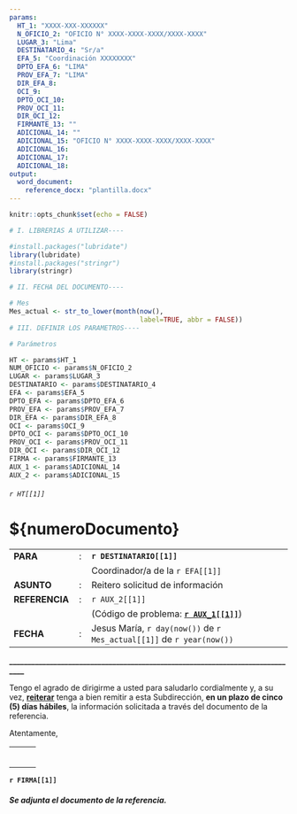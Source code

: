 ---
params:
  HT_1: "XXXX-XXX-XXXXXX"
  N_OFICIO_2: "OFICIO N° XXXX-XXXX-XXXX/XXXX-XXXX"
  LUGAR_3: "Lima"
  DESTINATARIO_4: "Sr/a"
  EFA_5: "Coordinación XXXXXXXX"
  DPTO_EFA_6: "LIMA"
  PROV_EFA_7: "LIMA"
  DIR_EFA_8:
  OCI_9:  
  DPTO_OCI_10:
  PROV_OCI_11: 
  DIR_OCI_12: 
  FIRMANTE_13: ""
  ADICIONAL_14: ""
  ADICIONAL_15: "OFICIO N° XXXX-XXXX-XXXX/XXXX-XXXX"
  ADICIONAL_16:
  ADICIONAL_17:
  ADICIONAL_18:
output: 
  word_document:
    reference_docx: "plantilla.docx"
---

```{r setup, include=FALSE}

knitr::opts_chunk$set(echo = FALSE)

# I. LIBRERIAS A UTILIZAR----

#install.packages("lubridate")
library(lubridate)
#install.packages("stringr")
library(stringr)

# II. FECHA DEL DOCUMENTO----

# Mes
Mes_actual <- str_to_lower(month(now(), 
                                 label=TRUE, abbr = FALSE))
# III. DEFINIR LOS PARAMETROS----

# Parámetros

HT <- params$HT_1 
NUM_OFICIO <- params$N_OFICIO_2
LUGAR <- params$LUGAR_3
DESTINATARIO <- params$DESTINATARIO_4
EFA <- params$EFA_5 
DPTO_EFA <- params$DPTO_EFA_6
PROV_EFA <- params$PROV_EFA_7
DIR_EFA <- params$DIR_EFA_8
OCI <- params$OCI_9 
DPTO_OCI <- params$DPTO_OCI_10
PROV_OCI <- params$PROV_OCI_11
DIR_OCI <- params$DIR_OCI_12
FIRMA <- params$FIRMANTE_13
AUX_1 <- params$ADICIONAL_14
AUX_2 <- params$ADICIONAL_15


```

###### `r HT[[1]]`

# \${numeroDocumento}

|                |     |                                                                       |
|----------------|:---:|-----------------------------------------------------------------------|
| **PARA**       |  :  | **`r DESTINATARIO[[1]]`**                                             |
|                |     | Coordinador/a de la `r EFA[[1]]`                                      |
| **ASUNTO**     |  :  | Reitero solicitud de información                                      |
| **REFERENCIA** |  :  | `r AUX_2[[1]]`                                                        |
|                |     | (Código de problema: [**`r AUX_1[[1]]`**]{.ul})                       |
| **FECHA**      |  :  | Jesus María, `r day(now())` de `r Mes_actual[[1]]` de `r year(now())` |

**\_\_\_\_\_\_\_\_\_\_\_\_\_\_\_\_\_\_\_\_\_\_\_\_\_\_\_\_\_\_\_\_\_\_\_\_\_\_\_\_\_\_\_\_\_\_\_\_\_\_\_\_\_\_\_\_\_\_\_\_\_\_\_\_\_\_\_\_\_\_\_\_\_\_\_\_\_\_\_**

Tengo el agrado de dirigirme a usted para saludarlo cordialmente y, a su vez, [**reiterar**]{.ul} tenga a bien remitir a esta Subdirección, **en un plazo de cinco (5) días hábiles**, la información solicitada a través del documento de la referencia.

Atentamente,

|     |     |     |
|-----|-----|-----|
|     |     |     |
|     |     |     |
|     |     |     |
|     |     |     |
|     |     |     |
|     |     |     |

**`r FIRMA[[1]]`**

##### Se adjunta el documento de la referencia.
